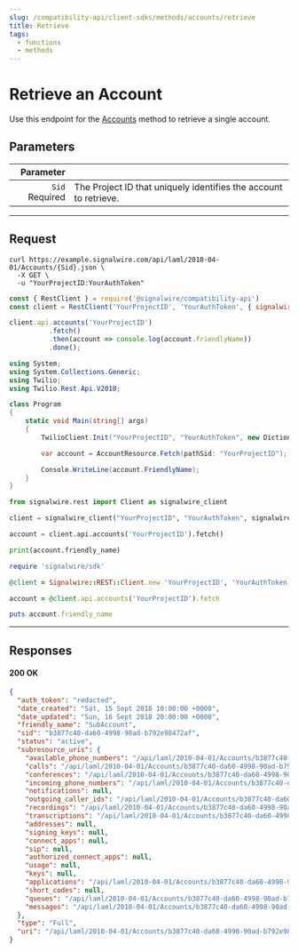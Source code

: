 ```yaml
---
slug: /compatibility-api/client-sdks/methods/accounts/retrieve
title: Retrieve
tags:
  - functions
  - methods
---
```



# Retrieve an Account

Use this endpoint for the [Accounts](./index.mdx) method to retrieve a single account.

## Parameters

|                                        Parameter |                                                                  |
| -----------------------------------------------: | ---------------------------------------------------------------- |
| `Sid` <span className="required-arg">Required</span> | The Project ID that uniquely identifies the account to retrieve. |

---

## Request

<Tabs groupId="compatibility-sdks">

<TabItem value="shell" label="cURL">

```shell
curl https://example.signalwire.com/api/laml/2010-04-01/Accounts/{Sid}.json \
  -X GET \
  -u "YourProjectID:YourAuthToken"
```

</TabItem>

<TabItem value="node" label="Node.js">

```javascript
const { RestClient } = require('@signalwire/compatibility-api')
const client = RestClient('YourProjectID', 'YourAuthToken', { signalwireSpaceUrl: 'example.signalwire.com' })

client.api.accounts('YourProjectID')
          .fetch()
          .then(account => console.log(account.friendlyName))
          .done();
```

</TabItem>

<TabItem value="csharp" label="C#">

```csharp
using System;
using System.Collections.Generic;
using Twilio;
using Twilio.Rest.Api.V2010;

class Program
{
    static void Main(string[] args)
    {
        TwilioClient.Init("YourProjectID", "YourAuthToken", new Dictionary<string, object> { ["signalwireSpaceUrl"] = "{SPACE}.signalwire.com" });

        var account = AccountResource.Fetch(pathSid: "YourProjectID");

        Console.WriteLine(account.FriendlyName);
    }
}
```

</TabItem>

<TabItem value="python" label="Python">

```python
from signalwire.rest import Client as signalwire_client

client = signalwire_client("YourProjectID", "YourAuthToken", signalwire_space_url = 'example.signalwire.com')

account = client.api.accounts('YourProjectID').fetch()

print(account.friendly_name)
```

</TabItem>

<TabItem value="ruby" label="Ruby">

```ruby
require 'signalwire/sdk'

@client = Signalwire::REST::Client.new 'YourProjectID', 'YourAuthToken', signalwire_space_url: "example.signalwire.com"

account = @client.api.accounts('YourProjectID').fetch

puts account.friendly_name
```

</TabItem>

</Tabs>

---

## Responses

<h4><span class="badge badge--success">200</span> OK</h4>

```json
{
  "auth_token": "redacted",
  "date_created": "Sat, 15 Sept 2018 10:00:00 +0000",
  "date_updated": "Sun, 16 Sept 2018 20:00:00 +0000",
  "friendly_name": "SubAccount",
  "sid": "b3877c40-da60-4998-90ad-b792e98472af",
  "status": "active",
  "subresource_uris": {
    "available_phone_numbers": "/api/laml/2010-04-01/Accounts/b3877c40-da60-4998-90ad-b792e98472af/AvailablePhoneNumbers.json",
    "calls": "/api/laml/2010-04-01/Accounts/b3877c40-da60-4998-90ad-b792e98472af/Calls.json",
    "conferences": "/api/laml/2010-04-01/Accounts/b3877c40-da60-4998-90ad-b792e98472af/Conferences.json",
    "incoming_phone_numbers": "/api/laml/2010-04-01/Accounts/b3877c40-da60-4998-90ad-b792e98472af/IncomingPhoneNumbers.json",
    "notifications": null,
    "outgoing_caller_ids": "/api/laml/2010-04-01/Accounts/b3877c40-da60-4998-90ad-b792e98472af/OutgoingCallerIds.json",
    "recordings": "/api/laml/2010-04-01/Accounts/b3877c40-da60-4998-90ad-b792e98472af/Recordings.json",
    "transcriptions": "/api/laml/2010-04-01/Accounts/b3877c40-da60-4998-90ad-b792e98472af/Transcriptions.json",
    "addresses": null,
    "signing_keys": null,
    "connect_apps": null,
    "sip": null,
    "authorized_connect_apps": null,
    "usage": null,
    "keys": null,
    "applications": "/api/laml/2010-04-01/Accounts/b3877c40-da60-4998-90ad-b792e98472af/Applications.json",
    "short_codes": null,
    "queues": "/api/laml/2010-04-01/Accounts/b3877c40-da60-4998-90ad-b792e98472af/Queues.json",
    "messages": "/api/laml/2010-04-01/Accounts/b3877c40-da60-4998-90ad-b792e98472af/Messages.json"
  },
  "type": "Full",
  "uri": "/api/laml/2010-04-01/Accounts/b3877c40-da60-4998-90ad-b792e98472af.json"
}
```
